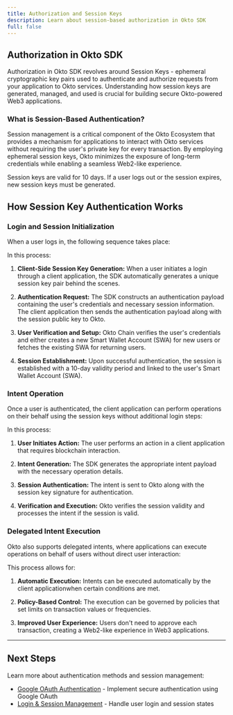 ```yaml
---
title: Authorization and Session Keys
description: Learn about session-based authorization in Okto SDK
full: false
---
```



## Authorization in Okto SDK

Authorization in Okto SDK revolves around Session Keys - ephemeral cryptographic key pairs used to authenticate and authorize requests from your application to Okto services. Understanding how session keys are generated, managed, and used is crucial for building secure Okto-powered Web3 applications.

### What is Session-Based Authentication?

Session management is a critical component of the Okto Ecosystem that provides a mechanism for applications to interact with Okto services without requiring the user's private key for every transaction. By employing ephemeral session keys, Okto minimizes the exposure of long-term credentials while enabling a seamless Web2-like experience.

<Callout title="Note">
  Session keys are valid for 10 days. If a user logs out or the session expires, new session keys must be generated.
</Callout>

## How Session Key Authentication Works

### Login and Session Initialization

When a user logs in, the following sequence takes place:

<FullscreenImage 
  src="/images/okto-auth-session-flow.png" 
  alt="Okto Authentication Flow" 
  className="w-3/4 md:w-2/3 max-w-full rounded-lg shadow-md mx-auto" 
/>

In this process:

1. **Client-Side Session Key Generation:** When a user initiates a login through a client application, the SDK automatically generates a unique session key pair behind the scenes.

2. **Authentication Request:** The SDK constructs an authentication payload containing the user's credentials and necessary session information. The client application then sends the authentication payload along with the session public key to Okto.

3. **User Verification and Setup:** Okto Chain verifies the user's credentials and either creates a new Smart Wallet Account (SWA) for new users or fetches the existing SWA for returning users.

4. **Session Establishment:** Upon successful authentication, the session is established with a 10-day validity period and linked to the user's Smart Wallet Account (SWA).

### Intent Operation

Once a user is authenticated, the client application can perform operations on their behalf using the session keys without additional login steps:

<FullscreenImage 
  src="/images/okto-auth-intent-flow.png" 
  alt="Okto Intent Flow" 
  className="w-3/4 md:w-2/3 max-w-full rounded-lg shadow-md mx-auto" 
/>

In this process:

1. **User Initiates Action:** The user performs an action in a client application that requires blockchain interaction.

2. **Intent Generation:** The SDK generates the appropriate intent payload with the necessary operation details.

3. **Session Authentication:** The intent is sent to Okto along with the session key signature for authentication.

4. **Verification and Execution:** Okto verifies the session validity and processes the intent if the session is valid.

### Delegated Intent Execution

Okto also supports delegated intents, where applications can execute operations on behalf of users without direct user interaction:

<FullscreenImage 
  src="/images/okto-auth-delegated-flow.png" 
  alt="Okto Delegated Flow" 
  className="w-3/4 md:w-2/3 max-w-full rounded-lg shadow-md mx-auto" 
/>

This process allows for:

1. **Automatic Execution:** Intents can be executed automatically by the client applicationwhen certain conditions are met.

2. **Policy-Based Control:** The execution can be governed by policies that set limits on transaction values or frequencies.

3. **Improved User Experience:** Users don't need to approve each transaction, creating a Web2-like experience in Web3 applications.

---

## Next Steps

Learn more about authentication methods and session management:

- [Google OAuth Authentication](./google-oauth/learn) - Implement secure authentication using Google OAuth
- [Login & Session Management](./session-management/loginUsingOAuth) - Handle user login and session states
